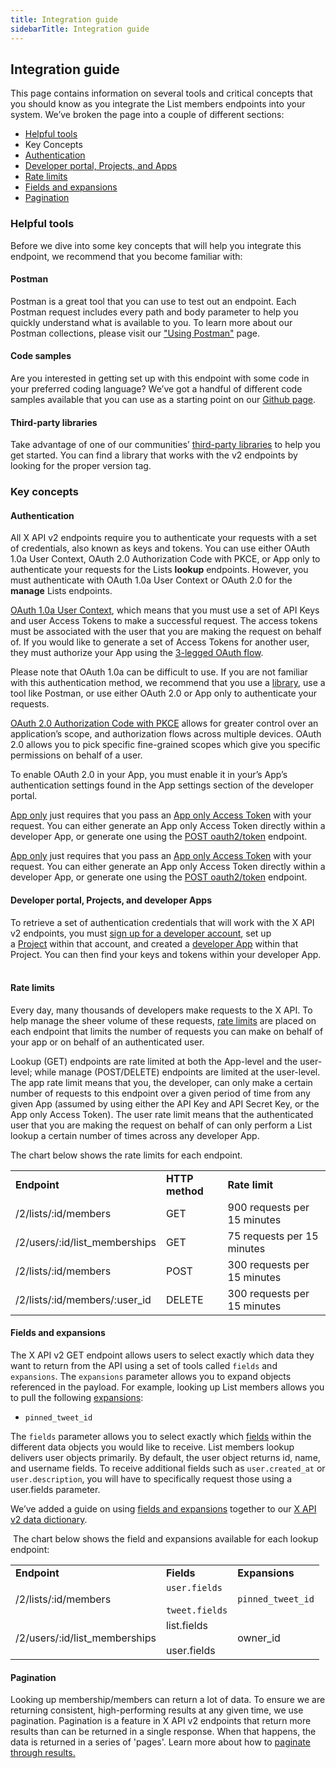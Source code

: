 ---
title: Integration guide
sidebarTitle: Integration guide
---


## Integration guide

This page contains information on several tools and critical concepts that you should know as you integrate the List members endpoints into your system. We’ve broken the page into a couple of different sections:

* [Helpful tools](#helpful)
* Key Concepts
* [Authentication](#authentication)
* [Developer portal, Projects, and Apps](#portal)
* [Rate limits](#limits)
* [Fields and expansions](#fields)
* [Pagination](#pagination)

### Helpful tools

Before we dive into some key concepts that will help you integrate this endpoint, we recommend that you become familiar with:

#### Postman

Postman is a great tool that you can use to test out an endpoint. Each Postman request includes every path and body parameter to help you quickly understand what is available to you. To learn more about our Postman collections, please visit our ["Using Postman"](https://developer.x.com/en/docs/tutorials/postman-getting-started) page. 

#### Code samples

Are you interested in getting set up with this endpoint with some code in your preferred coding language? We’ve got a handful of different code samples available that you can use as a starting point on our [Github page](https://github.com/xdevplatform/Twitter-API-v2-sample-code).

#### Third-party libraries

Take advantage of one of our communities’ [third-party libraries](/x-api/tools-and-libraries/overview) to help you get started. You can find a library that works with the v2 endpoints by looking for the proper version tag.

### Key concepts

#### Authentication

All X API v2 endpoints require you to authenticate your requests with a set of credentials, also known as keys and tokens. You can use either OAuth 1.0a User Context, OAuth 2.0 Authorization Code with PKCE, or App only to authenticate your requests for the Lists **lookup** endpoints. However, you must authenticate with OAuth 1.0a User Context or OAuth 2.0 for the **manage** Lists endpoints. 

[OAuth 1.0a User Context](https://developer.twitter.com/resources/fundamentals/authentication), which means that you must use a set of API Keys and user Access Tokens to make a successful request. The access tokens must be associated with the user that you are making the request on behalf of. If you would like to generate a set of Access Tokens for another user, they must authorize your App using the [3-legged OAuth flow](https://developer.twitter.com/resources/fundamentals/authentication/obtaining-user-access-tokens).

Please note that OAuth 1.0a can be difficult to use. If you are not familiar with this authentication method, we recommend that you use a [library](https://developer.x.com/en/content/en/docs/twitter-api/tools-and-libraries), use a tool like Postman, or use either OAuth 2.0 or App only to authenticate your requests.

[OAuth 2.0 Authorization Code with PKCE](https://developer.twitter.com/en/docs/authentication/oauth-2-0/authorization-code) allows for greater control over an application’s scope, and authorization flows across multiple devices. OAuth 2.0 allows you to pick specific fine-grained scopes which give you specific permissions on behalf of a user. 

To enable OAuth 2.0 in your App, you must enable it in your’s App’s authentication settings found in the App settings section of the developer portal.

[App only](https://developer.twitter.com/en/docs/authentication/oauth-2-0) just requires that you pass an [App only Access Token](https://developer.twitter.com/en/docs/authentication/oauth-2-0/bearer-tokens) with your request. You can either generate an App only Access Token directly within a developer App, or generate one using the [POST oauth2/token](https://developer.twitter.com/en/docs/authentication/api-reference/token) endpoint.

[App only](https://developer.twitter.com/en/docs/authentication/oauth-2-0) just requires that you pass an [App only Access Token](https://developer.twitter.com/en/docs/authentication/oauth-2-0/bearer-tokens) with your request. You can either generate an App only Access Token directly within a developer App, or generate one using the [POST oauth2/token](https://developer.twitter.com/en/docs/authentication/api-reference/token) endpoint.

#### Developer portal, Projects, and developer Apps

To retrieve a set of authentication credentials that will work with the X API v2 endpoints, you must [sign up for a developer account](https://developer.twitter.com/en/portal/petition/essential/basic-info), set up a [Project](/resources/fundamentals/projects) within that account, and created a [developer App](/resources/fundamentals/developer-apps) within that Project. You can then find your keys and tokens within your developer App.
 

#### Rate limits

Every day, many thousands of developers make requests to the X API. To help manage the sheer volume of these requests, [rate limits](/x-api/fundamentals/rate-limits) are placed on each endpoint that limits the number of requests you can make on behalf of your app or on behalf of an authenticated user. 

Lookup (GET) endpoints are rate limited at both the App-level and the user-level; while manage (POST/DELETE) endpoints are limited at the user-level. The app rate limit means that you, the developer, can only make a certain number of requests to this endpoint over a given period of time from any given App (assumed by using either the API Key and API Secret Key, or the App only Access Token). The user rate limit means that the authenticated user that you are making the request on behalf of can only perform a List lookup a certain number of times across any developer App.

The chart below shows the rate limits for each endpoint.

|     |     |     |
| :--- | :--- | :--- |
| **Endpoint** | **HTTP method** | **Rate limit** |
| /2/lists/:id/members | GET | 900 requests per 15 minutes |
| /2/users/:id/list_memberships | GET | 75 requests per 15 minutes |
| /2/lists/:id/members | POST | 300 requests per 15 minutes |
| /2/lists/:id/members/:user_id | DELETE | 300 requests per 15 minutes |

#### Fields and expansions

The X API v2 GET endpoint allows users to select exactly which data they want to return from the API using a set of tools called `fields` and `expansions`. The `expansions` parameter allows you to expand objects referenced in the payload. For example, looking up List members allows you to pull the following [expansions](https://developer.twitter.com/en/docs/twitter-api/expansions):

* `pinned_tweet_id`


The `fields` parameter allows you to select exactly which [fields](https://developer.twitter.com/en/docs/twitter-api/fields) within the different data objects you would like to receive. List members lookup delivers user objects primarily. By default, the user object returns id, name, and username fields. To receive additional fields such as `user.created_at` or `user.description`, you will have to specifically request those using a user.fields parameter. 

We’ve added a guide on using [fields and expansions](https://developer.twitter.com/en/docs/twitter-api/data-dictionary/using-fields-and-expansions) together to our [X API v2 data dictionary](https://developer.twitter.com/en/docs/twitter-api/data-dictionary/introduction).

 The chart below shows the field and expansions available for each lookup endpoint:

|     |     |     |
| :--- | :--- | :--- |
| **Endpoint** | **Fields** | **Expansions** |
| /2/lists/:id/members | `user.fields`<br/><br/>`tweet.fields` | `pinned_tweet_id` |
| /2/users/:id/list_memberships | list.fields<br/><br/>user.fields | owner_id |

#### Pagination

Looking up membership/members can return a lot of data. To ensure we are returning consistent, high-performing results at any given time, we use pagination. Pagination is a feature in X API v2 endpoints that return more results than can be returned in a single response. When that happens, the data is returned in a series of 'pages'. Learn more about how to [paginate through results.](/x-api/fundamentals/pagination)

